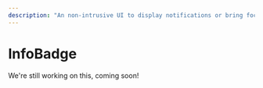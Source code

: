 ---
description: "An non-intrusive UI to display notifications or bring focus to an area"
---

# InfoBadge

We're still working on this, coming soon!

